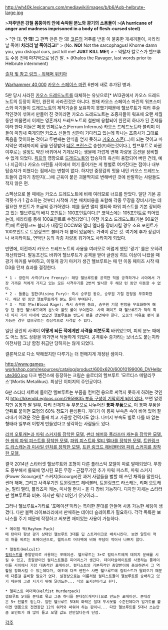 {{{+1 '''Helbrute'''}}}

http://wh40k.lexicanum.com/mediawiki/images/b/b6/Aob-helbrute-large.jpg

>'''저주받은 강철 몸뚱아리 안에 속박된 분노와 광기의 소용돌이'''
>'''(A hurricane of anger and madness imprisoned in a body of flesh-cursed steel)'''

> "안 돼. '''안 돼!''' 그 관짝 만은 안 돼! [[코른(Warhammer)|코른]]의 저주를 받을 이 불충한 개새끼들아, 차라리 날 죽여! '''차라리 날 죽이라고!'''"
> (No. '''NO!''' Not the sarcophagus! Khorne damn you, you disloyal curs, just kill me! '''JUST KILL ME!''')
> - 약탈자 칼로스가 헬브루트 수용 전에 마지막으로 남긴 말.
> (Khalos the Ravager, last words prior to Helbrute internment) 

[http://warhammer40k.wikia.com/wiki/Helbrute 출처 및 참고 링크 - 워해머 위키아]

[[Warhammer 40,000]] [[카오스 스페이스 마린]] 6판에 새로 추가된 병과.

5판 당시 사라진 [[드레드노트(Warhammer 40,000)#s-4.8|카오스 드레드노트]]를 대체하는 유닛으로[* IA13권에서 카오스 드레드노트의 등장이 확인, 완전히 사라진것은 아니다. 현재 카오스 스페이스 마린의 워프스미스와 마기들이 드레드노트의 제작기술을 보유하지 못했기때문에 헬브루트가 여러 주술적인것이 섞여서 만들어 진 것이라면 카오스 드레드노트는 조종자들이 워프에 오랜 세월동안 머물면서 이제는 영혼까지 드레드노트의 철판에 융합되어 완전히 하나가 된 존제들이라 한다.이들은 페룸 인페르누스(Ferrum Infernus) 카오스 드레드노트라 불리며 이들이 마침내 죽게되면 카오스 신들의 심판이 기다리고 있는데 하나는 조종사가 그대로 죽음을 맞이하는 것이고 두번째는 안식을 얻지 못하고 [[카오스 스폰]](...)이 되는 것이고 마지막은 여태까지의 공을 인정받아 [[데몬 프린스]]로 승천(!!)하는것이다.], 헬브루트로 바뀐 이후로는 설정도 약간 바뀌어서 기계보다는 생물에 가깝게 변해 차량용 옵션을 장비할 수 없게 되었다. [[워프]]의 영향으로 [[드레드노트(Warhammer 40,000)|드레드노트]]와 탑승자의 육신이 융합되어 버린 건데, 예나 지금이나 카오스 마린들 사이에서 여기 들어가는 게 형벌로 여겨진다는 점이나 내부 탑승자가 미쳤다는 점에서는 변함이 없다. 하지만 중장갑의 멋을 내던 카오스 드레드노트들이 갑자기 장딴지(…)에 근육이 붙은 괴물딱지로 변해버린 것에 반발하는 사람들도 적지 않은 편.

스펙상으로 볼 때에는 카오스 드레드노트에 비해 여러모로 너프를 받았다. 일단 기본 공격횟수가 1 감소하는 것부터 시작해 기본 배치비용을 포함해 각종 무장을 장비시키는 데 필요한 포인트가 조금씩 증가하였다. 예를 들면 멀티 멜타와 파워 피스트를 기본 장비하고 있는 헬브루트의 배치 포인트는 100포인트이다.[* 코덱스에는 105포인트로 되어있는데, 에라타를 통해 100포인트로 수정되었다.] 이전 카오스 드레드노트(기본 90포인트)에 트윈링크드 볼터가 내장된 DCCW와 멀티 멜타를 장비시킬 경우 소요 포인트가 100포인트로 트윈링크드 볼터가 더 붙어 있음에도 가격이 같은 것. 여기에 추가 장갑이나 서치라이트, 연막탄 등의 각종 차량용 워기어도 사라지게 되었다.

반면에, 이전까지 카오스 드레드노트의 사용을 여러모로 어렵게 했던 '광기' 룰은 오히려 개선되었다. 발동조건도 바뀌어 헬브루트가 공격을 받아 글랜싱 히트 이상이 나왔을 때 광기 마커를 부여하고, 이렇게 광기 마커가 생긴 헬브루트는 매 턴 이동 페이즈 시작 때 D3을 던져 효과를 결정한다.

 * 1 - 광란의 사격(Fire Frenzy): 해당 헬브루트를 공격한 적을 공격하거나 시야에서 가장 가까운 적에게 가지고 있는 모든 사격무기를 2번씩 발사한 후 해당 턴 동안 이동할 수 없다.
 * 2 - 들끓는 원한(Rising Fury): 즉시 승무원 동요, 승무원 기절 판정을 무효화한다. 해당 턴 동안 헬브루트에게 분노 룰이 부여된다.
 * 3 - 피의 분노(Blood Rage): 즉시 승무원 동요, 승무원 기절 판정을 무효화하며 해당 턴 동안 헬브루트에게 분노와 플릿 룰이 부여된다. 사격 페이즈 때 헬브루트가 적의 최대 차지 거리 이내에 없으면 헬브루트는 반드시 런을 선언해야 한다. 모종의 이유로 런이 불가능한 경우 헬브루트는 정상적으로 사격할 수 있다.

일단 광란의 사격이 '''어떻게 되든 적에게만 사격을 퍼붓도록''' 바뀌었으며, 피의 분노 때에도 어느 정도 상황을 봐가면서 닥돌하게 되었다. 공격횟수 증가라는 보너스도 붙는지라 이전처럼 그냥 함정 취급만 당하지는 않게 되었다.

결론적으로 다소 약해졌지만 다루기는 더 편해지게 개정된 셈이다.

http://www.games-workshop.com/resources/catalog/product/600x620/60010199006_DVHelbrute360.jpg
다크 벤전스에 등장하는 크림슨 슬로터의 헬브루트 '모르티스 메탈리쿠스'(Mortis Metalikus). 최상단 이미지의 주인공이다.

6판 스타터 세트에 들어간 헬브루트는 부품을 컨버전 용으로 써먹지 못하게 하려는 것인지 [[http://kkendd.egloos.com/2959835 부품 구성이 기막히게 되어 있다.]] 보면 알겠지만 몸통과 팔 일부, 다리 전체가 두 부분으로 나누어진 '''통짜 부품'''으로, 이 통짜 부품을 앞뒤로 붙이면 모형의 60% 정도가 완성된다. 게다가 이 통짜 부속은 속이 비어 있어 잘라내기 어려운 것은 둘째 치고 가공할 건덕지도 없다. 나머지 부속도 별로 다를 바 없는 형태라 일부러 이렇게 만들었다고 생각하는 사람들도 있다.

[http://www.games-workshop.com/resources/catalog/product/920x950/99120102043_CSMHelbrute01.jpg 리퍼 오토캐논과 파워 스커지를 장착한 모델.]
[http://www.games-workshop.com/resources/catalog/product/920x950/99120102043_CSMHelbrute02.jpg 썬더 해머와 플라즈마 캐논을 장착한 모델.]
[http://www.games-workshop.com/resources/catalog/product/920x950/99120102043_CSMHelbrute03.jpg 한 쌍의 파워 피스트를 장착한 모델.]
[http://www.games-workshop.com/resources/catalog/product/920x950/99120102043_CSMHelbrute04.jpg 파워 피스트와 멀티 멜타를 장착한 모델.]
[http://www.games-workshop.com/resources/catalog/product/920x950/99120102043_CSMHelbrute05.jpg 트윈링크드 라스캐논과 미사일 런처를 장착한 모델.]
[http://www.games-workshop.com/resources/catalog/product/920x950/99120102043_CSMHelbrute06.jpg 트윈 링크드 헤비볼터와 파워 스커지를 장착한 모델.]

결국 2014년 스타터셋 헬브루트와 조형이 다른 플라스틱 모델이 따로 발매되었다. 무장도 풍부해서 룰북에 명시된 모든 무장 - 근접무기인 추가 파워 피스트, 파워 스커지(Power Scourge)[* 스커지(Scourge)란 과거 사람들을 벌할 때 쓰던 채찍을 말한다], 썬더 해머, 그리고 사격무기인 트윈링크드 헤비볼터, 트윈링크드 라스캐논, 리퍼 오토캐논, 멀티 멜타, 플라즈마 캐논, 미사일 런처 - 을 다 장비 가능하다. 디자인 자체는 스타터판 헬브루트와 비슷. 하지만 워낙 비인기 유닛이라...

그러나 헬브루트+기타로 '포메이션'이라는 특이한 분대를 만들어 사용 가능한 세팅이 생겼다. 다만 블랙 라이브러리에서 판매하는 데이터 슬레이트가 필요하다. 각각 독특한 보너스를 주기 때문에 작정하고 써보면 재미있는 사용이 가능하다.

 * 메이헴 팩(Mayhem Pack)
 매 턴마다 항상 광기 상태인 헬브루트 3대를 딥 스트라이크로 배치시킨다. 보면 알듯이 적의 허를 찌르는 포메이션으로, 헬피스트 머더팩에 비해 부담이 적어서 나쁘지 않다.

 * 헬컬트(Helcult)
 [[컬티스트]]를 총알받이로 사용하는 포메이션. 헬브루트는 3+로 컬티스트에게 데미지 분배를 시킬 수 있고, 총알받이인 컬티스트들은 피어리스가 생긴다. 데이터슬레이트를 사용하는 플레이어들 사이에서 가장 대중적인 포메이션. 컬티스트의 기본목적인 총알받이에 충실하면서 그 역할을 강화시킬 수 있는데다가, 애초에 다크 벤전스 사면 헬브루트에 컬티스트가 딸려오기 때문에 다른걸 준비할 필요가 없다. 설정상으로는 이름처럼 컬티스트들이 헬브루트를 숭배하고 있기 때문에 그걸 지키기 위해 달려드는... 식의 포지션이라고 한다.

 * 헬피스트 머더팩(Helfist Murderpack)
 헬브루트 5대를 분대로 묶고 그중 하나를 분대장(캐릭터)으로 만드는 포메이션. 분대장은 5+ 인불도 얻는다. 일단 헬브루트 5대의 화력은 절대 무시못할 수준인데다가 일기토를 붙이면 맨몸으로 전면장갑 12의 워커와 싸워야 하는 판이니... 다만 헬브루트를 5대나 쓰는만큼 포인트가 꽤 많이 들고 모델 값도 만만찮다는게 단점.

[[각주]]
